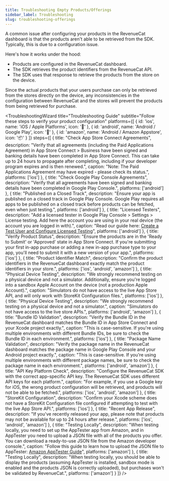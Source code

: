 ```yaml
---
title: Troubleshooting Empty Products/Offerings
sidebar_label: Troubleshooting
slug: troubleshooting-offerings
---
```



A common issue after configuring your products in the RevenueCat dashboard is that the products aren't able to be retrieved from the SDK. Typically, this is due to a configuration issue.

<YouTubeEmbed videoId="HbF-5tpaBzc" title="Troubleshooting Offerings" />


Here's how it works under the hood:

- Products are configured in the RevenueCat dashboard.
- The SDK retrieves the product identifiers from the RevenueCat API.
- The SDK uses that response to retrieve the products from the store on the device.

Since the actual products that your users purchase can only be retrieved from the stores directly on the device, any inconsistencies in the configuration between RevenueCat and the stores will prevent the products from being retrieved for purchase.

<TroubleshootingWizard
  title="Troubleshooting Guide"
  subtitle="Follow these steps to verify your product configuration"
  platforms={[
    { id: 'ios', name: 'iOS / Apple Platforms', icon: '' },
    { id: 'android', name: 'Android / Google Play', icon: '🤖' },
    { id: 'amazon', name: 'Android / Amazon Appstore', icon: '📦' }
  ]}
  steps={[
    {
      title: "Check App Store Connect Agreements",
      description: "Verify that all agreements (including the Paid Applications Agreement) in App Store Connect > Business have been signed and banking details have been completed in App Store Connect. This can take up to 24 hours to propagate after completing, including if your developer program expires and is then renewed.",
      caption: "Note: The Paid Applications Agreement may have expired - please check its status.",
      platforms: ['ios']
    },
    {
      title: "Check Google Play Console Agreements",
      description: "Verify that all agreements have been signed and banking details have been completed in Google Play Console.",
      platforms: ['android']
    },
    {
      title: "Published on a Closed Track",
      description: "Ensure your app is published on a closed track in Google Play Console. Google Play requires all apps to be published on a closed track before products can be fetched, even when just testing.",
      platforms: ['android']
    },
    {
      title: "Licensed Testers",
      description: "Add a licensed tester in Google Play Console > Settings > License testing. Add here the account you are using in your real device (the account you are logged in with).",
      caption: "Read our guide here: <a href='https://www.revenuecat.com/docs/test-and-launch/sandbox/google-play-store#create-a-test-user-and-configure-licensing-testing' target='_blank' rel='noopener noreferrer'>Create a Test User and Configure Licensed Testing</a>",
      platforms: ['android']
    },
    {
      title: "Verify Product Status",
      description: "Ensure the products are in the 'Ready to Submit' or 'Approved' state in App Store Connect. If you're submitting your first in-app purchase or adding a new in-app purchase type to your app, you'll need to submit it with a new version of your app.",
      platforms: ['ios']
    },
    {
      title: "Product Identifier Match",
      description: "Confirm the product identifiers in the RevenueCat dashboard exactly match the product identifiers in your store.",
      platforms: ['ios', 'android', 'amazon']
    },
    {
      title: "Physical Device Testing",
      description: "We strongly recommend testing on a physical device and not a simulator. Additionally, ensure you're logged into a sandbox Apple Account on the device (not a production Apple Account).",
      caption: "Simulators do not have access to the live App Store API, and will only work with StoreKit Configuration files.",
      platforms: ['ios']
    },
    {
      title: "Physical Device Testing",
      description: "We strongly recommend testing on a physical device and not a simulator.",
      caption: "Simulators do not have access to the live store APIs.",
      platforms: ['android', 'amazon']
    },
    {
      title: "Bundle ID Validation",
      description: "Verify the Bundle ID in the RevenueCat dashboard matches the Bundle ID in App Store Connect and your Xcode project exactly.",
      caption: "This is case-sensitive. If you're using multiple environments with different Bundle IDs, be sure to check the Bundle ID in each environment.",
      platforms: ['ios']
    },
    {
      title: "Package Name Validation",
      description: "Verify the package name in the RevenueCat dashboard matches the package name in Google Play Console and your Android project exactly.",
      caption: "This is case-sensitive. If you're using multiple environments with different package names, be sure to check the package name in each environment.",
      platforms: ['android', 'amazon']
    },
    {
      title: "API Key Platform Check",
      description: "Configure the RevenueCat SDK with the correct app-specific API key. The RevenueCat SDK uses different API keys for each platform.",
      caption: "For example, if you use a Google key for iOS, the wrong product configuration will be retrieved, and products will not be able to be fetched.",
      platforms: ['ios', 'android', 'amazon']
    },
    {
      title: "StoreKit Configuration",
      description: "Confirm your Xcode scheme does not have a StoreKit Configuration file configured if attempting to test with the live App Store API.",
      platforms: ['ios']
    },
    {
      title: "Recent App Release",
      description: "If you've recently released your app, please note that products may not be available for up to 24 hours after release.",
      platforms: ['ios', 'android', 'amazon']
    },
    {
      title: "Testing Locally",
      description: "When testing locally, you need to set up the AppTester app from Amazon, and in AppTester you need to upload a JSON file with all of the products you offer. You can download a ready-to-use JSON file from the Amazon developer console.",
      caption: "Follow this guide to learn how to upload the JSON file to AppTester: <a href='https://developer.amazon.com/docs/in-app-purchasing/iap-install-and-configure-app-tester.html' target='_blank' rel='noopener noreferrer'>Amazon AppTester Guide</a>",
      platforms: ['amazon']
    },
    {
      title: "Testing Locally", 
      description: "When testing locally, you should be able to display the products (assuming AppTester is installed, sandbox mode is enabled and the products JSON is correctly uploaded), but purchases won't be validated by RevenueCat.",
      platforms: ['amazon']
    }
  ]}
/>
